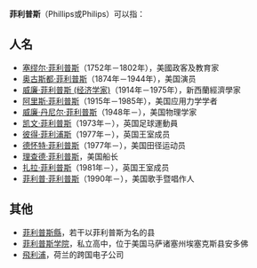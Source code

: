 '''菲利普斯'''（Phillips或Philips）可以指：

==人名==
*[[塞缪尔·菲利普斯|塞缪尔·菲利普斯]]（1752年－1802年），美國政客及教育家
*[[奥古斯都·菲利普斯|奥古斯都·菲利普斯]]（1874年－1944年），美国演员
*[[威廉·菲利普斯_(经济学家)|威廉·菲利普斯 (经济学家)]]（1914年－1975年），新西蘭經濟學家
*[[阿里斯·菲利普斯|阿里斯·菲利普斯]]（1915年－1985年），美国应用力学学者
*[[威廉·丹尼尔·菲利普斯|威廉·丹尼尔·菲利普斯]]（1948年－），美国物理学家
*[[凯文·菲利普斯|凯文·菲利普斯]]（1973年－），英国足球運動員
*[[彼得·菲利浦斯|彼得·菲利浦斯]]（1977年－），英国王室成员
*[[德怀特·菲利普斯|德怀特·菲利普斯]]（1977年－），美国田径运动员
*[[理查德·菲利普斯|理查德·菲利普斯]]，美国船长
*[[扎拉·菲利普斯|扎拉·菲利普斯]]（1981年－），英国王室成员
*[[菲利普·菲利普斯|菲利普·菲利普斯]]（1990年－），美国歌手暨唱作人

==其他==
*[[菲利普斯縣|菲利普斯縣]]，若干以菲利普斯为名的县
*[[菲利普斯学院|菲利普斯学院]]，私立高中，位于美国马萨诸塞州埃塞克斯县安多佛
*[[飛利浦|飛利浦]]，荷兰的跨国电子公司

{{Disambig|Cat=四字消歧义}}